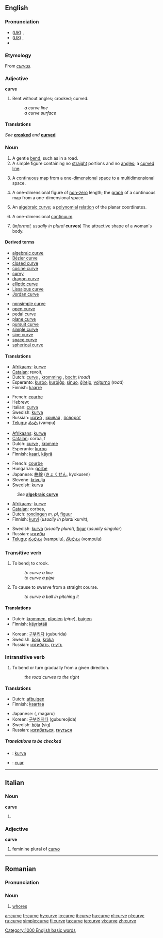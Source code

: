 {{wikipedia|dab=curve (disambiguation)|curve}}
==English==

===Pronunciation===
* (''[[Received Pronunciation|UK]]'') {{IPA|/kɜːv/}}, {{SAMPA|/k3:v/}}
* (''[[General American|US]]'') {{IPA|/kɝv/}}, {{SAMPA|/k3`v/}}
* {{audio|en-us-curve.ogg|Audio (US)}}

===Etymology===
From {{L.}} ''[[curvus]]''.

===Adjective===
'''curve'''

# {{obsolete}} Bent without angles; crooked; curved.
#: ''a curve line''
#: ''a curve surface''

====Translations====
''See'' '''[[crooked]]''' ''and'' '''[[curved]]'''

===Noun===
{{wikipedia}}
{{en-noun}}

# A gentle [[bend]], such as in a road.
# A simple figure containing no [[straight]] portions and no [[angle]]s; a [[curved]] [[line]].
# {{analyticgeom}}  A [[continuous map]] from a one-[[dimensional]] [[space]] to a multidimensional space.
# {{geometry}} A one-dimensional figure of [[non-zero]] length; the [[graph]] of a continuous map from a one-dimensional space.
# {{alggeom}} An [[algebraic curve]]; a [[polynomial]] [[relation]] of the planar coordinates.
# {{topology}} A one-dimensional [[continuum]].
# (''informal, usually in plural'' '''curves''') The attractive shape of a woman's body.

====Derived terms====
{{top2}}
* [[algebraic curve]]
* [[Bézier curve]]
* [[closed curve]]
* [[cosine curve]]
* [[curvy]]
* [[dragon curve]]
* [[elliptic curve]]
* [[Lissajous curve]]
* [[Jordan curve]]
{{mid2}}
* [[nonsimple curve]]
* [[open curve]]
* [[pedal curve]]
* [[plane curve]]
* [[pursuit curve]]
* [[simple curve]]
* [[sine curve]]
* [[space curve]]
* [[spherical curve]]
{{bottom}}

====Translations====
{{trans-top|gentle bend}}
* [[Afrikaans]]: [[kurwe]]
* [[Catalan]]: revolt, {{m}}
* Dutch: [[curve]] {{f}}, [[kromming]] {{f}}, [[bocht]] {{m}} (''road'')
* Esperanto: [[kurbo]], [[kurbiĝo]], [[sinuo]], [[ĝirejo]], [[vojturno]] (''road'')
* Finnish: [[kaarre]]
{{trans-mid}}
* French: [[courbe]] {{f}}
* Hebrew: {{he-translation|עקימה|akimah}} {{f}}
* Italian: [[curva]] {{f}}
* Swedish: [[kurva]] {{c}}
* Russian: [[изгиб]] {{m}}, [[кривая]] {{f}}, [[поворот]] {{m}}
* [[Telugu]]: [[వంపు]] (vampu)
{{trans-bottom}}

{{trans-top|geometry: one-dimensional figure}}
* [[Afrikaans]]: [[kurwe]]
* [[Catalan]]: corba, f
* Dutch: [[curve]] {{f}}, [[kromme]] {{f}}
* Esperanto: [[kurbo]]
* Finnish: [[kaari]], [[käyrä]]
{{trans-mid}}
* French: [[courbe]] {{f}}
* Hungarian: [[görbe]]
* Japanese: [[曲線]] ([[きょくせん]], kyokusen)
* Slovene: [[krivulja]] {{f}}
* Swedish: [[kurva]] {{c}}
{{trans-bottom}}

{{trans-top|algebraic curve}}
: ''See'' '''[[algebraic curve#Translations|algebraic curve]]'''
{{trans-bot}}

{{trans-top|informal: usually in plural: attractive features of a woman}}
<!--Note: put INFORMAL translations in this table, where these exist-->
{{trans-bot}}

{{trans-top|informal: attractive shape of a woman's body}}
<!--Note: put INFORMAL translations in this table, where these exist-->
* [[Afrikaans]]: [[kurwe]]
* [[Catalan]]: corbes, {{f|p}}
* Dutch: [[rondingen]] ''m, pl'', [[figuur]] {{f}}
* Finnish: [[kurvi]] (''usually in plural'' kurvit),
{{trans-mid}}
* Swedish: [[kurva]] {{c}} (''usually plural''), [[figur]] {{c}} (''usually singular'')
* Russian: [[изгибы]] {{p}}
* [[Telugu]]: [[వంపులు]] (vampulu), [[వొంపులు]] (vompulu)
{{trans-bot}}

===Transitive verb===
{{rfc-trverb|Transitive verb}}
{{en-verb|curv|ing}}

# To bend; to crook.
#: ''to curve a line''
#: ''to curve a pipe''
# To cause to swerve from a straight course.
#: ''to curve a ball in pitching it''

====Translations====

{{trans-top|bend, crook}}
* Dutch: [[krommen]], [[plooien]] (''pipe''), [[buigen]]
* Finnish: [[käyristää]]
{{trans-mid}}
* Korean: [[구부리다]] (guburida)
* Swedish: [[böja]], [[kröka]]
* Russian: [[изгибать]], [[гнуть]]
{{trans-bottom}}

{{trans-top|cause to swerve from a straight course}}
{{trans-mid}}
{{trans-bottom}}

===Intransitive verb===
{{en-verb|curv|ing}}

# To bend or turn gradually from a given direction.
#: ''the road curves to the right''

====Translations====

{{trans-top|bend or turn gradually from a given direction}}
* Dutch: [[afbuigen]]
* Finnish: [[kaartaa]]
{{trans-mid}}
* Japanese: {{JAchar|[[曲がる]]}} ({{JAchar|[[まがる]]}}, magaru)
* Korean: [[구부러지다]] (gubureojida)
* Swedish: [[böja]] (sig)
* Russian: [[изгибаться]], [[гнуться]]
{{trans-bottom}}

=====Translations to be checked=====
<!--Remove this section once all of the translations below have been moved into the tables above.-->
{{checktrans}}

* {{ttbc|Indonesian}}: [[kurva]]
* {{ttbc|Irish}}: [[cuar]]

[[Category:1000 English basic words]]

----

==Italian==

===Noun===
'''curve''' {{f}}

# {{plural of|curva}}

===Adjective===
'''curve'''

# feminine plural of [[curvo]]

----

==Romanian==

===Pronunciation===
{{IPA|/'kur.ve/|lang=ro}}

===Noun===
{{ro-pl|curvă|gend=f}}

# [[whores]]

[[ar:curve]]
[[fr:curve]]
[[hy:curve]]
[[io:curve]]
[[it:curve]]
[[hu:curve]]
[[nl:curve]]
[[pl:curve]]
[[ru:curve]]
[[simple:curve]]
[[fi:curve]]
[[ta:curve]]
[[te:curve]]
[[vi:curve]]
[[zh:curve]]